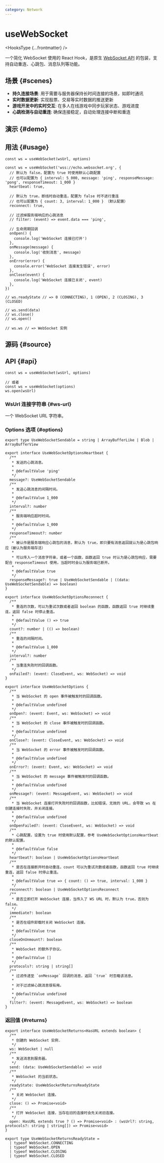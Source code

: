 ```yaml
---
category: Network
---
```


# useWebSocket


<HooksType {...frontmatter} />

<Since version="v1.7.0" />

一个简化 WebSocket 使用的 React Hook，是原生 [WebSocket API](https://developer.mozilla.org/en-US/docs/Web/API/WebSockets_API) 的包装，支持自动重连、心跳包、消息队列等功能。

## 场景 \{#scenes}

- **持久连接场景**: 用于需要与服务器保持长时间连接的场景，如即时通讯
- **实时数据更新**: 实现股票、交易等实时数据的推送更新
- **游戏开发中的实时交互**: 在多人在线游戏中同步玩家状态、游戏进度
- **心跳检测与自动重连**: 确保连接稳定，自动处理连接中断和重连

## 演示 \{#demo}


<App />

## 用法 \{#usage}

```tsx
const ws = useWebSocket(wsUrl, options)

const ws = useWebSocket('wss://echo.websocket.org', {
  // 默认为 false，配置为 true 时使用默认心跳配置
  // 也可以配置为 { interval: 5_000, message: 'ping', responseMessage: 'pong', responseTimeout: 1_000 }
  heartbeat: true, 

  // 默认为 true，断线时自动重连，配置为 false 时不进行重连
  // 也可以配置为 { count: 3, interval: 1_000 } （默认配置）
  reconnect: true,

  // 过滤掉服务端响应的心跳消息
  // filter: (event) => event.data === 'ping',

  // 生命周期回调
  onOpen() {
    console.log('WebSocket 连接已打开')
  },
  onMessage(message) {
    console.log('收到消息', message)
  },
  onError(error) {
    console.error('WebSocket 连接发生错误', error)
  },
  onClose(event) {
    console.log('WebSocket 连接已关闭', event)
  },
})

// ws.readyState // => 0 (CONNECTING), 1 (OPEN), 2 (CLOSING), 3 (CLOSED)

// ws.send(data)
// ws.close()
// ws.open()

// ws.ws // => WebSocket 实例
```

## 源码 \{#source}


<Source />

## API \{#api}

```tsx
const ws = useWebSocket(wsUrl, options)

// 或者
const ws = useWebSocket(options)
ws.open(wsUrl)
```

### WsUrl 连接字符串 \{#ws-url}

一个 WebSocket URL 字符串。

### Options 选项 \{#options}

```tsx
export type UseWebSocketSendable = string | ArrayBufferLike | Blob | ArrayBufferView

export interface UseWebSocketOptionsHeartbeat {
  /**
   * 发送的心跳消息。
   *
   * @defaultValue 'ping'
   */
  message?: UseWebSocketSendable
  /**
   * 发送心跳消息的间隔时间。
   *
   * @defaultValue 1_000
   */
  interval?: number
  /**
   * 服务端响应超时时间。
   *
   * @defaultValue 1_000
   */
  responseTimeout?: number
  /**
   * 被认作是服务端响应心跳包的消息，默认为 true，即只要有消息返回就认为是心跳包响应（被认为服务端存活）
   * 
   * 可以传入一个消息字符串，或者一个函数，函数返回 true 时认为是心跳包响应，需要配合 responseTimeout 使用，当超时时会认为服务端已断开。
   *
   * @defaultValue true
   */
  responseMessage?: true | UseWebSocketSendable | ((data: UseWebSocketSendable) => boolean)
}

export interface UseWebSocketOptionsReconnect {
  /**
   * 重连的次数，可以为重试次数或者返回 boolean 的函数，函数返回 true 时继续重连，返回 false 时停止重连。
   * 
   * @defaultValue () => true
   */
  count?: number | (() => boolean)
  /**
   * 重连的间隔时间。
   * 
   * @defaultValue 1_000
   */
  interval?: number
  /**
   * 当重连失败时的回调函数。
   */
  onFailed?: (event: CloseEvent, ws: WebSocket) => void
}

export interface UseWebSocketOptions {
  /**
   * 当 WebSocket 的 open 事件被触发时的回调函数。
   *
   * @defaultValue undefined
   */
  onOpen?: (event: Event, ws: WebSocket) => void
  /**
   * 当 WebSocket 的 close 事件被触发时的回调函数。
   *
   * @defaultValue undefined
   */
  onClose?: (event: CloseEvent, ws: WebSocket) => void
  /**
   * 当 WebSocket 的 error 事件被触发时的回调函数。
   *
   * @defaultValue undefined
   */
  onError?: (event: Event, ws: WebSocket) => void
  /**
   * 当 WebSocket 的 message 事件被触发时的回调函数。
   *
   * @defaultValue undefined
   */
  onMessage?: (event: MessageEvent, ws: WebSocket) => void
  /**
   * 当 WebSocket 连接打开失败时的回调函数，比如错误、无效的 URL，会导致 ws 在创建连接时失败，并关闭连接。
   *
   * @defaultValue undefined
   */
  onOpenFailed?: (event: CloseEvent, ws: WebSocket) => void
  /**
   * 心跳配置，设置为 true 时使用默认配置，参考 UseWebSocketOptionsHeartbeat 的默认配置。
   *
   * @defaultValue false
   */
  heartbeat?: boolean | UseWebSocketOptionsHeartbeat
  /**
   * 是否在连接断开时自动重连，count 可以为重试次数或者函数，函数返回 true 时继续重连，返回 false 时停止重连。
   *
   * @defaultValue true => { count: () => true, interval: 1_000 }
   */
  reconnect?: boolean | UseWebSocketOptionsReconnect
  /**
   * 是否立即打开 WebSocket 连接，当传入了 WS URL 时，默认为 true，否则为 false。
   */
  immediate?: boolean
  /**
   * 是否在组件卸载时关闭 WebSocket 连接。
   *
   * @defaultValue true
   */
  closeOnUnmount?: boolean
  /**
   * WebSocket 的额外子协议。
   *
   * @defaultValue []
   */
  protocols?: string | string[]
  /**
   * 过滤传递至 `onMessage` 回调的消息，返回 `true` 时忽略该消息。
   *
   * 对于过滤掉心跳消息很有用。
   *
   * @defaultValue undefined
   */
  filter?: (event: MessageEvent, ws: WebSocket) => boolean
}
```

### 返回值 \{#returns}

```tsx
export interface UseWebSocketReturns<HasURL extends boolean> {
  /**
   * 创建的 WebSocket 实例.
   */
  ws: WebSocket | null
  /**
   * 发送消息到服务器。
   */
  send: (data: UseWebSocketSendable) => void
  /**
   * WebSocket 的当前状态。
   */
  readyState: UseWebSocketReturnsReadyState
  /**
   * 关闭 WebSocket 连接。
   */
  close: () => Promise<void>
  /**
   * 打开 WebSocket 连接，当存在旧的连接时会先关闭旧连接。
   */
  open: HasURL extends true ? () => Promise<void> : (wsUrl?: string, protocols?: string | string[]) => Promise<void>
}

export type UseWebSocketReturnsReadyState =
  | typeof WebSocket.CONNECTING
  | typeof WebSocket.OPEN
  | typeof WebSocket.CLOSING
  | typeof WebSocket.CLOSED
```

